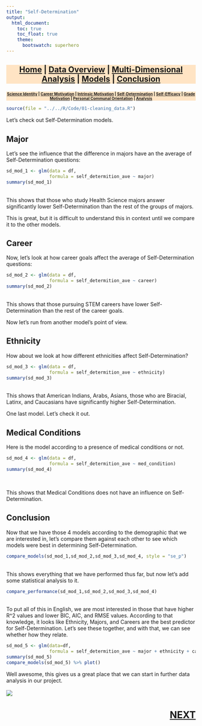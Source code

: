 ```yaml
---
title: "Self-Determination"
output:
  html_document:
    toc: true
    toc_float: true
    theme:
      bootswatch: superhero
---
```

<h3 style="background-color:bisque;text-align:center;font-size:150%;">[Home](https://pbischoff3.github.io/Projects/BIOL_3100) | [Data Overview](https://pbischoff3.github.io/Projects/BIOL_3100/data_overview/) | [Multi-Dimensional Analysis](https://pbischoff3.github.io/Projects/BIOL_3100/multi_dimensional_analysis/) | [Models](https://pbischoff3.github.io/Projects/BIOL_3100/models/) | [Conclusion](https://pbischoff3.github.io/Projects/BIOL_3100/Conclusion/)</h3>

<h4 style="background-color:bisque;text-align:center;font-size:73%;">[Science Identity](https://pbischoff3.github.io/Projects/BIOL_3100/models/si/) | [Career Motivation](https://pbischoff3.github.io/Projects/BIOL_3100/models/cm/) | [Intrinsic Motivation](https://pbischoff3.github.io/Projects/BIOL_3100/models/im/) | [Self-Determination](https://pbischoff3.github.io/Projects/BIOL_3100/models/sd/) | [Self-Efficacy](https://pbischoff3.github.io/Projects/BIOL_3100/models/se/) | [Grade Motivation](https://pbischoff3.github.io/Projects/BIOL_3100/models/gm)      | [Personal Communal Orientation](https://pbischoff3.github.io/Projects/BIOL_3100/models/per_com_orient/) | [Analysis](https://pbischoff3.github.io/Projects/BIOL_3100/models/analysis/)</h4>


```r
source(file = "../../R/Code/01-cleaning_data.R")
```

Let's check out Self-Determination models. <br>

## Major
Let's see the influence that the difference in majors have an the average of Self-Determination questions:
<br>
```r
sd_mod_1 <- glm(data = df,
                formula = self_determition_ave ~ major)
summary(sd_mod_1)
```
<br>
This shows that those who study Health Science majors answer significantly lower Self-Determination than the rest of the groups of majors.  <br>

This is great, but it is difficult to understand this in context until we compare it to the other models. 
<br>

## Career
Now, let's look at how career goals affect the average of Self-Determination questions:
<br>
```r
sd_mod_2 <- glm(data = df,
                formula = self_determition_ave ~ career)
summary(sd_mod_2)
```
<br>
This shows that those pursuing STEM careers have lower Self-Determination than the rest of the career goals. <br>

Now let's run from another model's point of view. <br>

## Ethnicity
How about we look at how different ethnicities affect Self-Determination? <br>

```r
sd_mod_3 <- glm(data = df,
                formula = self_determition_ave ~ ethnicity)
summary(sd_mod_3)
```
<br>
This shows that American Indians, Arabs, Asians, those who are Biracial, Latinx, and Caucasians have significantly higher Self-Determination. <br>

One last model. Let's check it out. 

## Medical Conditions
Here is the model according to a presence of medical conditions or not. <br>
```r
sd_mod_4 <- glm(data = df,
                formula = self_determition_ave ~ med_condition)
summary(sd_mod_4)
```
<br>

This shows that Medical Conditions does not have an influence on Self-Determination.

## Conclusion
Now that we have those 4 models according to the demographic that we are interested in, let's compare them against each other to see which models were best in determining Self-Determination. <br>

```r
compare_models(sd_mod_1,sd_mod_2,sd_mod_3,sd_mod_4, style = "se_p") 

```
<br> 
This shows everything that we have performed thus far, but now let's add some statistical analysis to it.
<br>
```r
compare_performance(sd_mod_1,sd_mod_2,sd_mod_3,sd_mod_4) 

```
<br>
To put all of this in English, we are most interested in those that have higher R^2 values and lower BIC, AIC, and RMSE values. According to that knowledge, it looks like Ethnicity, Majors, and Careers are the best predictor for Self-Determination. Let's see these together, and with that, we can see whether how they relate. 
<br>

```r
sd_mod_5 <- glm(data=df,
                formula = self_determition_ave ~ major + ethnicity + career)
summary(sd_mod_5) 
compare_models(sd_mod_5) %>% plot()
```

Well awesome, this gives us a great place that we can start in further data analysis in our project. <br><br>
![](../../R/Images/models/sd.gif)

<h3 style="text-align:right;font-size:180%;">[**NEXT**](https://pbischoff3.github.io/Projects/BIOL_3100/models/se/)